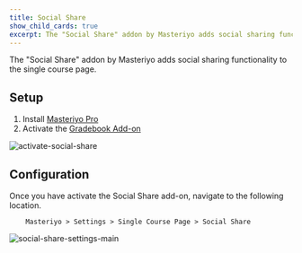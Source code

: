```yaml
---
title: Social Share
show_child_cards: true
excerpt: The "Social Share" addon by Masteriyo adds social sharing functionality to the single course page.
---
```


The "Social Share" addon by Masteriyo adds social sharing functionality to the single course page.

## Setup

1. Install [Masteriyo Pro](https://docs.masteriyo.com/getting-started/installation#installing-masteriyo-lms-pro-version)
2. Activate the [Gradebook Add-on](https://docs.masteriyo.com/premium-addons/activate-masteriyo-premium-addons)

![activate-social-share](https://github.com/Masteriyo/masteriyo-docs/assets/75772539/c46414ac-e14b-4298-8a3f-f9e07d3bb16c)

## Configuration

Once you have activate the Social Share add-on, navigate to the following location.

        Masteriyo > Settings > Single Course Page > Social Share

![social-share-settings-main](https://github.com/Masteriyo/masteriyo-docs/assets/75772539/251855c0-f1d7-49fe-93b6-9b2db9cf59fb)
